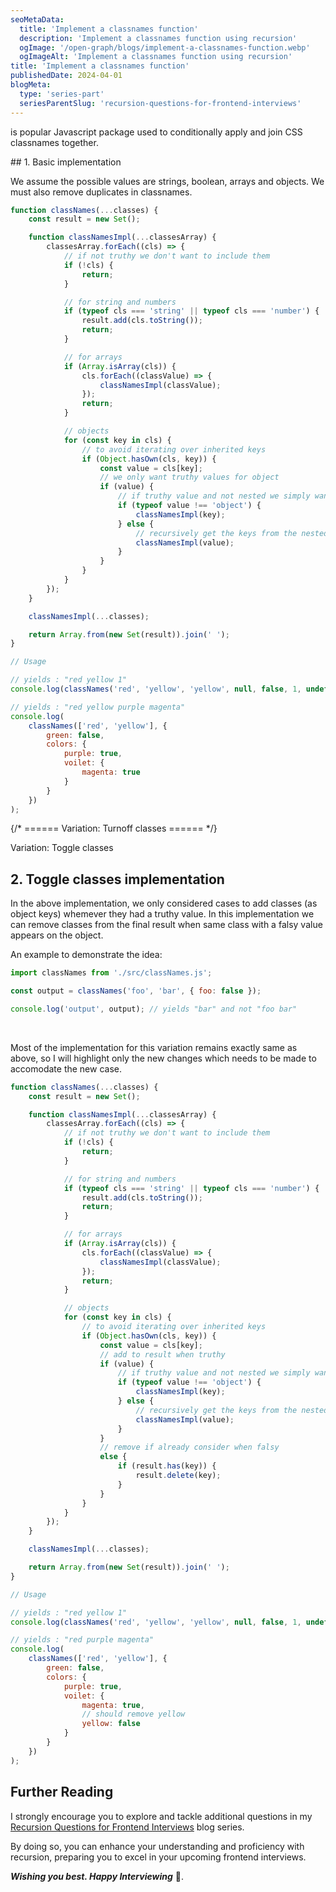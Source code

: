 ```yaml
---
seoMetaData:
  title: 'Implement a classnames function'
  description: 'Implement a classnames function using recursion'
  ogImage: '/open-graph/blogs/implement-a-classnames-function.webp'
  ogImageAlt: 'Implement a classnames function using recursion'
title: 'Implement a classnames function'
publishedDate: 2024-04-01
blogMeta:
  type: 'series-part'
  seriesParentSlug: 'recursion-questions-for-frontend-interviews'
---
```


<InlineCode code="classNames" /> is popular Javascript package used to conditionally apply and join CSS classnames together.

<section>
## 1. Basic implementation

We assume the possible values are strings, boolean, arrays and objects. We must also remove duplicates in classnames.

```js title="./src/classNames.js"
function classNames(...classes) {
	const result = new Set();

	function classNamesImpl(...classesArray) {
		classesArray.forEach((cls) => {
			// if not truthy we don't want to include them
			if (!cls) {
				return;
			}

			// for string and numbers
			if (typeof cls === 'string' || typeof cls === 'number') {
				result.add(cls.toString());
				return;
			}

			// for arrays
			if (Array.isArray(cls)) {
				cls.forEach((classValue) => {
					classNamesImpl(classValue);
				});
				return;
			}

			// objects
			for (const key in cls) {
				// to avoid iterating over inherited keys
				if (Object.hasOwn(cls, key)) {
					const value = cls[key];
					// we only want truthy values for object
					if (value) {
						// if truthy value and not nested we simply want the key
						if (typeof value !== 'object') {
							classNamesImpl(key);
						} else {
							// recursively get the keys from the nested object
							classNamesImpl(value);
						}
					}
				}
			}
		});
	}

	classNamesImpl(...classes);

	return Array.from(new Set(result)).join(' ');
}

// Usage

// yields : "red yellow 1"
console.log(classNames('red', 'yellow', 'yellow', null, false, 1, undefined));

// yields : "red yellow purple magenta"
console.log(
	classNames(['red', 'yellow'], {
		green: false,
		colors: {
			purple: true,
			voilet: {
				magenta: true
			}
		}
	})
);
```

</section>

{/* ====== Variation: Turnoff classes ====== */}

<section>
<SubHeading>Variation: Toggle classes</SubHeading>

## 2. Toggle classes implementation

In the above implementation, we only considered cases to add classes (as object keys) whemever they had a truthy value. In this implementation we can remove classes from the final result when same class with a falsy value appears on the object.

An example to demonstrate the idea:

```js title="./src/utils.js"
import classNames from './src/classNames.js';

const output = classNames('foo', 'bar', { foo: false });

console.log('output', output); // yields "bar" and not "foo bar"
```

<br />

Most of the implementation for this variation remains exactly same as above, so I will highlight only the new changes which needs to be made to accomodate the new case.

```js title="./src/classNames.js" ins={41-44}
function classNames(...classes) {
	const result = new Set();

	function classNamesImpl(...classesArray) {
		classesArray.forEach((cls) => {
			// if not truthy we don't want to include them
			if (!cls) {
				return;
			}

			// for string and numbers
			if (typeof cls === 'string' || typeof cls === 'number') {
				result.add(cls.toString());
				return;
			}

			// for arrays
			if (Array.isArray(cls)) {
				cls.forEach((classValue) => {
					classNamesImpl(classValue);
				});
				return;
			}

			// objects
			for (const key in cls) {
				// to avoid iterating over inherited keys
				if (Object.hasOwn(cls, key)) {
					const value = cls[key];
					// add to result when truthy
					if (value) {
						// if truthy value and not nested we simply want the key
						if (typeof value !== 'object') {
							classNamesImpl(key);
						} else {
							// recursively get the keys from the nested object
							classNamesImpl(value);
						}
					}
					// remove if already consider when falsy
					else {
						if (result.has(key)) {
							result.delete(key);
						}
					}
				}
			}
		});
	}

	classNamesImpl(...classes);

	return Array.from(new Set(result)).join(' ');
}

// Usage

// yields : "red yellow 1"
console.log(classNames('red', 'yellow', 'yellow', null, false, 1, undefined));

// yields : "red purple magenta"
console.log(
	classNames(['red', 'yellow'], {
		green: false,
		colors: {
			purple: true,
			voilet: {
				magenta: true,
				// should remove yellow
				yellow: false
			}
		}
	})
);
```

</section>

## Further Reading

I strongly encourage you to explore and tackle additional questions in my [Recursion Questions for Frontend Interviews](/blog/recursion-questions-for-frontend-interviews/ 'Find more question on recursion in the recursion questions for frontend interviews blog series') blog series.

By doing so, you can enhance your understanding and proficiency with recursion, preparing you to excel in your upcoming frontend interviews.

**_Wishing you best. Happy Interviewing_** 🫡.
